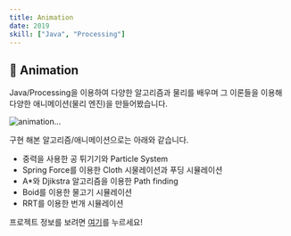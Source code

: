 ```yaml
---
title: Animation
date: 2019
skill: ["Java", "Processing"]
---
```


## 🎉 Animation
Java/Processing을 이용하여 다양한 알고리즘과 물리를 배우며 그 이론들을 이용해 다양한 애니메이션(물리 엔진)을 만들어봤습니다.

![animation...](/img/animation.png)

구현 해본 알고리즘/애니메이션으로는 아래와 같습니다.

- 중력을 사용한 공 튀기기와 Particle System
- Spring Force를 이용한 Cloth 시물레이션과 푸딩 시뮬레이션
- A*와 Djikstra 알고리즘을 이용한 Path finding
- Boid를 이용한 물고기 시뮬레이션
- RRT를 이용한 번개 시뮬레이션

프로젝트 정보를 보려면 [여기](https://sites.google.com/umn.edu/donghakang-csci5611/home?authuser=1)를 누르세요!